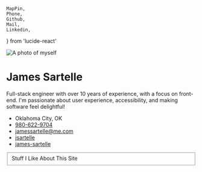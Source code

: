 	MapPin,
	Phone,
	Github,
	Mail,
	Linkedin,
} from 'lucide-react'


<Image
	className={props.styles.aboutImage}
	src={Photo}
	alt="A photo of myself"
	height={100}
	width={100}
	draggable="false"
/>

# James Sartelle

Full-stack engineer with over 10 years of experience, with a focus on front-end. I'm passionate about user experience, accessibility, and making software feel delightful!

- <MapPin size={18} /> Oklahoma City, OK
- <Phone size={18} /> [980-622-9704](tel:9806229704)
- <Mail size={18} /> [jamessartelle@me.com](mailto:jamessartelle@me.com)
- <Github size={18} /> [jsartelle](https://github.com/jsartelle)
- <Linkedin size={18} /> [james-sartelle](https://www.linkedin.com/in/james-sartelle/)

<fieldset>
	<AquaButton popoverTarget="likesPopover">
		Stuff I Like
	</AquaButton>
	<AquaButton popoverTarget="siteCreditsPopover">
		About This Site
	</AquaButton>
</fieldset>